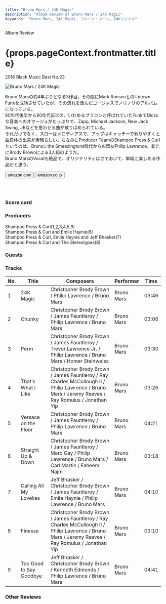 ```yaml
---
title: "Bruno Mars / 24K Magic"
description: "Album Review of Bruno Mars / 24K Magic"
keywords: "Bruno Mars, 24K Magic, ブルーノ・マース, 24Kマジック"
---
```






<p className="largeP">Album Review</p>
<h1 className="h1--no--margin">{props.pageContext.frontmatter.title}</h1>
<p className="largeP">
  <Link to="/best50/2016/">2016 Black Music Best No.23</Link>
</p>

<Row  className="image-card-group">
	<Column colMd={"3"} colLg={"4"} noGutterMdLeft="">
       <ImageCard>

![Bruno Mars / 24K Magic](../../images/cd/brunomars3L.jpg)

</ImageCard>
	</Column>
	<Column colMd={"8"} colLg={"8"} noGutterMdLeft="">
		<p>
			Bruno Marsの約4年ぶりとなる3作目。その間にMark RonsonとのUptown Funkを成功させていたが、その流れを汲んだゴージャスでノリノリのアルバムになっている。
			<br/>80年代後半から90年代前半の、いわゆるブラコンと呼ばれていたFunkでDicsoな音楽へのオマージュがたっぷりで、Zapp, Michael Jackson, New Jack Swing, JBなどを思わせる曲が散りばめられている。
			<br/>それだけでなく、スローはメロディアスで、アップはキャッチーで判りやすくと曲自体の出来が素晴らしい。ちなみにProducer TeamのShampoo Press & Curlというのは、Brunoにthe Smeezingtons時代からの盟友Philip Lawrence、新たにBrody Brownによる3人組のようだ。
			<br/>Bruno MarsのVocalも絶品で、オリジナリティはさておいて、単純に楽しめる作品だと思う。
		</p>
		<div>
		  <Button href="https://amzn.to/3gVwKGU" kind="primary" size="small" renderIcon={ArrowUpRight24}>
  	    amazon.com
  	  </Button>
  	  <Button href="https://amzn.to/3h8Mg28" kind="secondary" size="small" renderIcon={ArrowUpRight24}>
  	    amazon.co.jp
  	  </Button>
		</div>
		<a href="https://geo.music.apple.com/jp/album/24k-magic/1161503945?mt=1&app=music&ls=1&at=11lcug" style="display:inline-block;overflow:hidden;background:url(https://linkmaker.itunes.apple.com/ja-jp/lockup.svg?releaseDate=2016-11-18&kind=album&bubble=apple_music&style=mono-black) no-repeat;width:180px;height:45px;"></a>
		<AdvJS2 />
	</Column>
</Row>
<Row >
	<Column colMd={"4"} colLg={"4"} noGutterMdLeft="">
<div>
  <h3>Score card</h3>
	<SliderJS1 value="5" />
  <SliderJS2 value="2" />
	<SliderJS3 value="1" />
  <SliderJS4 value="9" />
</div>
</Column>
<Column colMd={"8"} colLg={"8"} noGutterMdLeft="">
<div>
<h3>Producers</h3>
<p>
	Shampoo Press & Curl(1,2,3,4,5,9)
	<br/>Shampoo Press & Curl and Emile Haynie(6)
	<br/>Shampoo Press & Curl, Emile Haynie and Jeff Bhasker(7)
	<br/>Shampoo Press & Curl and The Stereotypes(8)
</p>
<h3>Guests</h3>
<p>
</p>
</div>
</Column>
</Row>

<h3>Tracks</h3>

| No. | Title                   | Composers                                                                                                                                          | Performer  | Time  |
| --- | ----------------------- | -------------------------------------------------------------------------------------------------------------------------------------------------- | ---------- | ----- |
| 1   | 24K Magic               | Christopher Brody Brown / Philip Lawrence / Bruno Mars                                                                                             | Bruno Mars | 03:46 |
| 2   | Chunky                  | Christopher Brody Brown / James Fauntleroy / Philip Lawrence / Bruno Mars                                                                          | Bruno Mars | 03:06 |
| 3   | Perm                    | Christopher Brody Brown / James Fauntleroy / Trevor Lawrence Jr. / Philip Lawrence / Bruno Mars / Homer Steinweiss                                 | Bruno Mars | 03:30 |
| 4   | That's What I Like      | Christopher Brody Brown / James Fauntleroy / Ray Charles McCullough II / Philip Lawrence / Bruno Mars / Jeremy Reeves / Ray Romulus / Jonathan Yip | Bruno Mars | 03:26 |
| 5   | Versace on the Floor    | Christopher Brody Brown / James Fauntleroy / Philip Lawrence / Bruno Mars                                                                          | Bruno Mars | 04:21 |
| 6   | Straight Up & Down      | Christopher Brody Brown / James Fauntleroy / Marc Gay / Philip Lawrence / Bruno Mars / Carl Martin / Faheem Najm                                   | Bruno Mars | 03:18 |
| 7   | Calling All My Lovelies | Jeff Bhasker / Christopher Brody Brown / James Fauntleroy / Emile Haynie / Philip Lawrence / Bruno Mars                                            | Bruno Mars | 04:10 |
| 8   | Finesse                 | Christopher Brody Brown / James Fauntleroy / Ray Charles McCullough II / Philip Lawrence / Bruno Mars / Jeremy Reeves / Ray Romulus / Jonathan Yip | Bruno Mars | 03:10 |
| 9   | Too Good to Say Goodbye | Jeff Bhasker / Christopher Brody Brown / Kenneth Edmonds / Philip Lawrence / Bruno Mars                                                            | Bruno Mars | 04:41 |

<h3>Other Reviews</h3>

<Row>
  <Column colMd={3} colLg={3} noGutterMdLeft>
    <Review11 />
  </Column>
</Row>

<AdvJS3 />